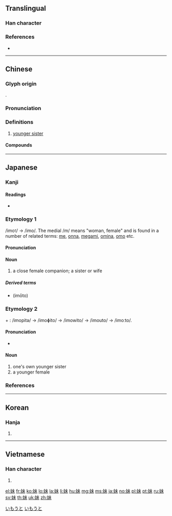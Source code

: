 {{character info/new}}
{{also|妺}}
==Translingual==

===Han character===
{{Han char|rn=38|rad=女|as=05|sn=8|four=45490|canj=VJD|ids=⿰女未}}

===References===
* {{Han ref|kx=0257.280|dkj=06138|dj=0522.230|hdz=21034.060|uh=59B9}}

----

==Chinese==
{{zh-forms}}

===Glyph origin===
{{Han etym}}
{{Han compound|女|未|c1=s|c2=p|t1=female, woman|ls=psc}}.

===Pronunciation===
{{zh-pron
|m=mèi
|c=mui6,mui6-1,mui6-2
|h=pfs=moi
|md=muói
|mn=xm,tp,mg,hc:bē/qz,sx,km,hc:bēr/zz:moāi/kh,tn,yl,tc:mōe/lk:běr/xm:bōe/qz:mūi/zz:māi
|mn_note=Xiamen: bē - vernacular; bōe - literary
Quanzhou: bēr - vernacular; mūi - literary
Zhangzhou: moāi - vernacular; māi - literary
|w=3me
|mc=y
|oc=y
|cat=n
}}

===Definitions===
{{zh-hanzi}}

# [[younger sister]]

====Compounds====
{{zh-der|fold=1|妹子|妹妹:younger sister|姐妹:sisters|姊妹:sisters|小妹:{{qualifier|Min Nan}} younger sister|你妹:{{qualifier|Mandarin}} my arse|細妹:{{qualifier|dialectal}} younger sister|伊妹|伊妹兒:{{qualifier|humourous|obsolete}} email|表妹|妹夫|堂妹|妹紙|鬼妹:{{qualifier|Cantonese}} a Caucasian girl|歸妹|辣妹:hot babe|阿妹:{{qualifier|Wu}} younger sister|兄弟姐妹:brothers and sisters|架妹|姊妹市|姊妹盟|姐妹花|兄妹|妹丈|弟妹|妻姊妹婚|內妹|妹婿|乾妹妹|堂姊妹|令妹|姨妹|姊妹行|姊妹校|大陸妹|太妹|師妹|嘉麗妹妹|十姊妹|女妹|手帕姊妹|祭妹文|花小妹|胞姊妹|鹹水妹|胞妹|酷妹|鍾馗嫁妹|老姐妹兒|蜆妹|蘇小妹|香火姊妹|表姐妹}}

----

==Japanese==

===Kanji===
{{ja-kanji|grade=2|rs=女05}}

====Readings====
* {{ja-readings
|on=[[まい]] (mai)
|kun=[[いもうと]] (imouto), [[いも]] (imo)}}

===Etymology 1===
/imo<small>1</small>/ → /imo/. The medial /m/ means "woman, female" and is found in a number of related terms: [[女|me]], [[女|onna]], [[女神|megami]], [[嫗|omina]], [[母|omo]] etc.

====Pronunciation====
{{ja-pron|いも|acc=1|acc_ref=SMK2}}

====Noun====
{{ja-noun|いも}}

# a close female companion; a sister or wife

=====Derived terms=====
* {{l|ja|妹}} (imōto)

===Etymology 2===
{{m|ja|妹|tr=imo<small>1</small>}} + {{m|ja|人|tr=hi<small>1</small>to<small>2</small>|person}}: /imopitə/ → /imoɸito/ → /imowito/ → /imouto/ → /imoːto/.

====Pronunciation====
* {{ja-pron|いもうと|y=k|acc=4|acc_ref=SMK2,NHK}}

====Noun====
{{ja-noun|いもうと}}

# one's own younger sister
# a younger female

===References===
<references/>

[[Category:Japanese basic words|いもうと]]
[[Category:ja:Family|いもうと]]

----

==Korean==

===Hanja===
{{ko-hanja|hangeul=매}}

# {{defn|lang=ko|sort=女05}}

----

==Vietnamese==

===Han character===
{{vi-hantu|[[muội]]|rs=女05}}

# {{defn|lang=vi|sort=女05}}

[[el:妹]]
[[fr:妹]]
[[ko:妹]]
[[lo:妹]]
[[la:妹]]
[[li:妹]]
[[hu:妹]]
[[mg:妹]]
[[ms:妹]]
[[ja:妹]]
[[no:妹]]
[[pl:妹]]
[[pt:妹]]
[[ru:妹]]
[[sv:妹]]
[[th:妹]]
[[uk:妹]]
[[zh:妹]]